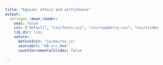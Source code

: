 ```yaml
---
title: "Egoism: ethics and selfishness"
output:
  xaringan::moon_reader:
    seal: false
    css: ["default", "css/fonts.css", "css/raspberry.css", "css/slides.css"]
    lib_dir: libs
    nature:
      beforeInit: "js/macros.js" 
      sourceUrl: "06-src.Rmd"
      countIncrementalSlides: false

---
```

